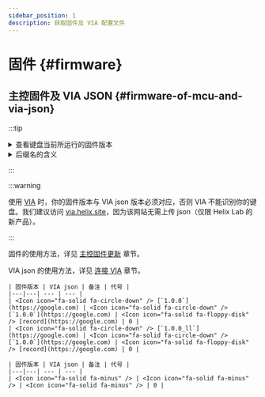```yaml
---
sidebar_position: 1
description: 获取固件及 VIA 配置文件
---
```



# 固件 {#firmware}

## 主控固件及 VIA JSON {#firmware-of-mcu-and-via-json}

:::tip

<details>
  <summary> <Icon icon="fa-solid fa-file-circle-question" /> 查看键盘当前所运行的固件版本</summary>

打开任何一个可以提供输入的软件，如记事本、浏览器地址栏等，在键盘上按下组合键 <kbd>**fn**</kbd> + <kbd>**V**</kbd>，输入框中会出现一个数字或字母，代表固件版本**代号**。例如，代号为 0 意味着固件版本为 1.0.0。

</details>

<details>
  <summary> <Icon icon="fa-solid fa-file-circle-question" /> 后缀名的含义</summary>

`_ll`: **Low Latency**，用更短的消抖时间和更激进的消抖算法换取低延迟。详见 [延迟](/docs-elysium/miscellaneous/latency) 章节。

`_u8`: **USB 8kHz**，启用8kHz USB 轮询率，有助于降低延迟，但会导致电脑 CPU 占用率更高。

</details>

:::

:::warning

使用 [VIA](/docs-elysium/via/conect-via) 时，你的固件版本与 VIA json 版本必须对应，否则 VIA 不能识别你的键盘。我们建议访问 [via.helix.site](https://via.helix.site)，因为该网站无需上传 json（仅限 Helix Lab 的新产品）。

:::

固件的使用方法，详见 [主控固件更新](/docs-elysium/firmware-update/mcu-firmware-update) 章节。

VIA json 的使用方法，详见 [连接 VIA](/docs-elysium/via/conect-via) 章节。

<Tabs queryString="pcb-variant">
  <TabItem value="hotswap" label="热插拔" default>

    | 固件版本 | VIA json | 备注 | 代号 |
    |---|---| --- | --- |
    | <Icon icon="fa-solid fa-circle-down" /> [`1.0.0`](https://google.com) | <Icon icon="fa-solid fa-circle-down" /> [`1.0.0`](https://google.com) | <Icon icon="fa-solid fa-floppy-disk" /> [record](https://google.com) | 0 |
    | <Icon icon="fa-solid fa-circle-down" /> [`1.0.0_ll`](https://google.com) | <Icon icon="fa-solid fa-circle-down" /> [`1.0.0`](https://google.com) | <Icon icon="fa-solid fa-floppy-disk" /> [record](https://google.com) | 0 |

  </TabItem>
  <TabItem value="soldered" label="焊接">
    
    | 固件版本 | VIA json | 备注 | 代号 |
    |---|---| --- | --- |
    | <Icon icon="fa-solid fa-minus" /> | <Icon icon="fa-solid fa-minus" /> | <Icon icon="fa-solid fa-minus" /> | 0 |

  </TabItem>
</Tabs>